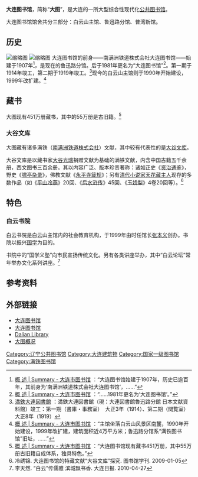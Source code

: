 {{primarysources|time=2013-11-26T13:55:45+00:00}}
{{expand|time=2013-11-26T11:09:33+00:00}}
{{Infobox_Library 
| library_name       = 大连图书馆
| name_en            = Dalian Library
| library_logo       = 
| image              = 
| caption            = 
| country            = {{PRC}}
| established        = 1907年
| location           = 白云山主馆：<br>[[辽宁省|辽宁省]][[大连市|大连市]][[西岗区|西岗区]]长白街7号<br>鲁迅路分馆：<br>普湾新馆：
| coordinates        = 白云山主馆：<br>{{Coord|38.899874|121.613789}}<br>鲁迅路分馆：{{Coord|38.921534|121.649061}}<br>普湾新馆：
| collection_size    = 451万册
| website            = [http://www.dl-library.net.cn/ 大连图书馆]{{zh-cn}}
}}

'''大连图书馆'''，简称“'''大图'''”，是大连的一所大型综合性现代化[[公共图书馆|公共图书馆]]。

大连图书馆馆舍共分三部分：白云山主馆、鲁迅路分馆、普湾新馆。

== 历史 ==
[[File:大连图书馆鲁迅路分馆1.jpg|缩略图]]
[[File:大连图书馆鲁迅路分馆2.jpg|缩略图]]
大连图书馆的前身——南满洲铁道株式会社大连图书馆——始建于1907年<ref>[http://www.dl-library.net.cn/introduce/datugaishu/20080407/145.html 概 述 <nowiki>|</nowiki> Summary - 大连市图书馆] {{Wayback|url=http://www.dl-library.net.cn/introduce/datugaishu/20080407/145.html |date=20200218031820 }}：“大连图书馆始建于1907年，历史已逾百年，其前身为‘南满洲铁道株式会社大连图书馆’，……”</ref>，是现在的鲁迅路分馆。后于1981年更名为“大连图书馆”<ref>[http://www.dl-library.net.cn/introduce/datugaishu/20080407/145.html 概 述 <nowiki>|</nowiki> Summary - 大连市图书馆] {{Wayback|url=http://www.dl-library.net.cn/introduce/datugaishu/20080407/145.html |date=20200218031820 }}：“……1981年更名为‘大连图书馆’。”</ref>。第一期于1914年竣工，第二期于1919年竣工。<ref>[http://www.morishin-web.com/photo/china/dairen_mantetu_toshokan/photo_dairen_mantetu_toshokan.html 満鉄大連図書館] {{Wayback|url=http://www.morishin-web.com/photo/china/dairen_mantetu_toshokan/photo_dairen_mantetu_toshokan.html |date=20160305042132 }}：満鉄大連図書館（現：大連図書館魯迅路分館 日本文献資料館）竣工：第一期（書庫・事務室）　大正3年（1914）、第二期（閲覧室）大正8年（1919）</ref>现今的白云山主馆则于1990年开始建设，1999年改扩建。<ref>[http://www.dl-library.net.cn/introduce/datugaishu/20080407/145.html 概 述 <nowiki>|</nowiki> Summary - 大连市图书馆] {{Wayback|url=http://www.dl-library.net.cn/introduce/datugaishu/20080407/145.html |date=20200218031820 }}：“主馆坐落白云山风景区南麓，1990年开始建设，1999年改扩建，建筑面积近4万平方米；鲁迅路分馆系“满铁图书馆”旧址，……”</ref>

== 藏书 ==
大图现有451万册藏书，其中的55万册是古旧籍。<ref>[http://www.dl-library.net.cn/introduce/datugaishu/20080407/145.html 概 述 <nowiki>|</nowiki> Summary - 大连市图书馆] {{Wayback|url=http://www.dl-library.net.cn/introduce/datugaishu/20080407/145.html |date=20200218031820 }}：“大连图书馆现有藏书451万册，其中55万册古旧籍自成体系，独具特色。”</ref>
=== 大谷文库 ===
大图藏有诸多满铁（[[南满洲铁道株式会社|南满洲铁道株式会社]]）文献，其中较有代表性的是[[大谷文库|大谷文库]]。

大谷文库是以藏书家[[大谷光瑞|大谷光瑞]]捐赠文献为基础的满铁文献，内含中国古籍五千余册，西文图书三百余册。其以内容广泛、版本珍贵著称：诸如正史《[[资治通鉴|资治通鉴]]》，野史《[[啸亭杂录|啸亭杂录]]》，佛教文献《[[永平寺箴规|永平寺箴规]]》；另有[[清代|清代]][[小说家|小说家]][[天花藏主人|天花藏主人]]现存的多数作品（如《[[平山冷燕|平山冷燕]]》20回、《[[后水浒传|后水浒传]]》45回、《[[玉娇梨|玉娇梨]]》4卷20回等）。<ref>冷绣锦. 大连图书馆的特藏文献“大谷文库”探究. 图书馆学刊. 2009-01-05</ref>

== 特色 ==
=== 白云书院 ===
白云书院是白云山主馆内的社会教育机构，于1999年由时任馆长[[张本义|张本义]]创办。书院以振兴[[国学|国学]]为目的。

书院中的“国学义塾”向市民宣扬传统文化。另有各类讲座举办，其中“白云论坛”常年举办文化系列讲座。<ref>李天然. “白云”传儒雅 滨城飘书香. 大连日报. 2010-04-27</ref>

== 参考资料 ==
{{reflist}}

== 外部链接 ==
* [http://www.dl-library.net.cn/ 大连图书馆] {{Wayback|url=http://www.dl-library.net.cn/ |date=20210119045153 }}{{zh-cn}}
* [http://www.dl-library.net.cn/tradition/index.html 大连图书馆] {{Wayback|url=http://www.dl-library.net.cn/tradition/index.html |date=20200218031555 }}{{zh-hant}}
* [http://www.dl-library.net.cn/english/index.html Dalian Library] {{Wayback|url=http://www.dl-library.net.cn/english/index.html |date=20200218031706 }}{{en}}
* [http://www.dl-library.net.cn/introduce/datugaishu/20080407/145.html 大图概况] {{Wayback|url=http://www.dl-library.net.cn/introduce/datugaishu/20080407/145.html |date=20200218031820 }}{{zh-cn}}


[[Category:辽宁公共图书馆|Category:辽宁公共图书馆]]
[[Category:大连建筑物|Category:大连建筑物]]
[[Category:国家一级图书馆|Category:国家一级图书馆]]
[[Category:满铁图书馆|Category:满铁图书馆]]